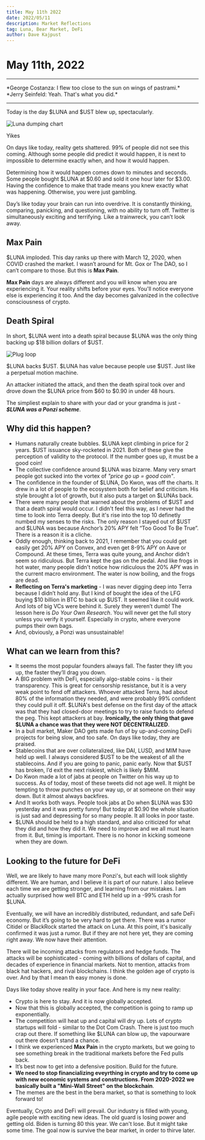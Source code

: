 ```yaml
---
title: May 11th 2022
date: 2022/05/11
description: Market Reflections
tag: Luna, Bear Market, DeFi
author: Dave Kajpust
---
```



# May 11th, 2022

<hr/>
<div className="caption">
  *George Costanza: I flew too close to the sun on wings of pastrami.*
</div>
<div className="caption">*Jerry Seinfeld: Yeah. That's what you did.*</div>
<hr/>

Today is the day $LUNA and $UST blew up, spectacularly.

<Image
  src="/images/may-11-2022/chart.png"
  alt="Luna dumping chart"
  layout="responsive"
  height={1454}
  width={1806}
/>
<div className="caption">
  Yikes
</div>

On days like today, reality gets shattered. 99% of people did not see this coming. Although some people did predict it would happen, it is next to impossible to determine exactly when, and how it would happen.

Determining how it would happen comes down to minutes and seconds. Some people bought $LUNA at $0.60 and sold it one hour later for $3.00. Having the confidence to make that trade means you knew exactly what was happening. Otherwise, you were just gambling.

Day’s like today your brain can run into overdrive. It is constantly thinking, comparing, panicking, and questioning, with no ability to turn off. Twitter is simultaneously exciting and terrifying. Like a trainwreck, you can’t look away.

## Max Pain

$LUNA imploded.
This day ranks up there with March 12, 2020, when COVID crashed the market. I wasn’t around for Mt. Gox or The DAO, so I can’t compare to those. But this is **Max Pain**.

**Max Pain** days are always different and you will know when you are experiencing it. Your reality shifts before your eyes. You'll notice everyone else is experiencing it too. And the day becomes galvanized in the collective consciousness of crypto.

## Death Spiral

In short, $LUNA went into a death spiral because $LUNA was the only thing backing up $18 billion dollars of $UST.

<Image
  src="/images/may-11-2022/plug.png"
  alt="Plug loop"
  layout="responsive"
  height={469}
  width={611}
/>
<div className="caption">
    $LUNA backs $UST. $LUNA has value because people use $UST. Just like a perpetual motion machine.
</div>

An attacker initiated the attack, and then the death spiral took over and drove down the $LUNA price from $60 to $0.90 in under 48 hours.

The simpliest explain to share with your dad or your grandma is just - _**$LUNA was a Ponzi scheme**_.

## Why did this happen?

- Humans naturally create bubbles. $LUNA kept climbing in price for 2 years. $UST issuance sky-rocketed in 2021. Both of these give the perception of validity to the protocol. If the number goes up, it must be a good coin!
- The collective confidence around $LUNA was bizarre. Many very smart people got sucked into the vortex of _"price go up = good coin"_.
- The confidence in the founder of $LUNA, Do Kwon, was off the charts. It drew in a lot of people to the ecosystem both for belief and criticism. His style brought a lot of growth, but it also puts a target on $LUNAs back.
- There were many people that warned about the problems of $UST and that a death spiral would occur. I didn't feel this way, as I never had the time to look into Terra deeply. But it's rise into the top 10 definetly numbed my senses to the risks. The only reason I stayed out of $UST and $LUNA was because Anchor’s 20% APY felt “Too Good To Be True”. There is a reason it is a cliche.
- Oddly enough, thinking back to 2021, I remember that you could get easily get 20% APY on Convex, and even get 8-9% APY on Aave or Compound. At these times, Terra was quite young, and Anchor didn’t seem so ridiculous. But Terra kept the gas on the pedal. And like frogs in hot water, many people didn't notice how ridiculous the 20% APY was in the current macro environment. The water is now boiling, and the frogs are dead.
- **Reflecting on Terra's marketing** - I was never digging deep into Terra because I didn’t hold any. But I kind of bought the idea of the LFG buying $10 billion in BTC to back up $UST. It seemed like it could work. And lots of big VCs were behind it. Surely they weren’t dumb! The lesson here is _Do Your Own Research_. You will never get the full story unless you verify it yourself. Especially in crypto, where everyone pumps their own bags.
- And, obviously, a Ponzi was unsustainable!


## What can we learn from this?

- It seems the most popular founders always fall. The faster they lift you up, the faster they’ll drag you down.
- A BIG problem with DeFi, especially algo-stable coins - is their transparency. This is great for censorship resistance, but it is a very weak point to fend off attackers. Whoever attacked Terra, had about 80% of the information they needed, and were probably 99% confident they could pull it off. $LUNA's best defense on the first day of the attack was that they had closed-door meetings to try to raise funds to defend the peg. This kept attackers at bay. **Ironically, the only thing that gave $LUNA a chance was that they were NOT DECENTRALIZED**.
- In a bull market, Maker DAO gets made fun of by up-and-coming DeFi projects for being slow, and too safe. On days like today, they are praised.
- Stablecoins that are over collateralized, like DAI, LUSD, and MIM have held up well. I always considered $UST to be the weakest of all the stablecoins. And if you are going to panic, panic early. Now that $UST has broken, I’d exit the next riskiest, which is likely $MIM.
- Do Kwon made a lot of jabs at people on Twitter on his way up to success. As of today, most of these tweets did not age well. It might be tempting to throw punches on your way up, or at someone on their way down. But it almost always backfires.
- And It works both ways. People took jabs at Do when $LUNA was $30 yesterday and it was pretty funny! But today at $0.90 the whole situation is just sad and depressing for so many people. It all looks in poor taste.
- $LUNA should be held to a high standard, and also criticized for what they did and how they did it. We need to improve and we all must learn from it. But, timing is important. There is no honor in kicking someone when they are down.

## Looking to the future for DeFi

Well, we are likely to have many more Ponzi's, but each will look slightly different. We are human, and I believe it is part of our nature. I also believe each time we are getting stronger, and learning from our mistakes. I am actually surprised how well BTC and ETH held up in a -99% crash for $LUNA.

Eventually, we will have an incredibly distributed, redundant, and safe DeFi economy. But it’s going to be very hard to get there. There was a rumor Citidel or BlackRock started the attack on Luna. At this point, it's basically confirmed it was just a rumor. But if they are not here yet, they are coming right away. We now have their attention.

There will be incoming attacks from regulators and hedge funds. The attacks will be sophisticated - coming with billions of dollars of capital, and decades of experience in financial markets. Not to mention, attacks from black hat hackers, and rival blockchains. I think the golden age of crypto is over. And by that I mean th easy money is done.

Days like today shove reality in your face. And here is my new reality:

- Crypto is here to stay. And it is now globally accepted.
- Now that this is globally accepted, the competition is going to ramp up exponentially.
- The competition will heat up and capital will dry up. Lots of crypto startups will fold - similar to the Dot Com Crash. There is just too much crap out there. If something like $LUNA can blow up, the vapourware out there doesn’t stand a chance.
- I think we experienced **Max Pain** in the crypto markets, but we going to see something break in the traditional markets before the Fed pulls back.
- It’s best now to get into a defensive position. Build for the future.
- **We need to stop financializing eveyrthing in crypto and try to come up with new economic systems and constructions. From 2020-2022 we basically built a "Mini-Wall Street" on the blockchain**.
- The memes are the best in the bera market, so that is something to look forward to!

Eventually, Crypto and DeFi will prevail. Our industry is filled with young, agile people with exciting new ideas. The old guard is losing power and getting old. Biden is turning 80 this year. We can't lose. But it might take some time. The goal now is survive the bear market, in order to thirve later.